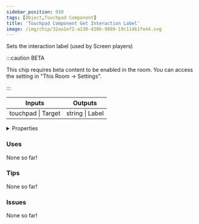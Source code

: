 ```yaml
---
sidebar_position: 930
tags: [Object,Touchpad Component]
title: 'Touchpad Component Get Interaction Label'
image: /img/chip/32aa1ef2-a230-430b-9809-19c114b1fe44.svg
---
```


Sets the interaction label (used by Screen players)

:::caution BETA

This chip requires beta content to be enabled in the room. You can access the setting in "This Room -> Settings".

:::

<IChip uuid="32aa1ef2-a230-430b-9809-19c114b1fe44"/>

<table><thead><tr><th>Inputs</th><th>Outputs</th></tr></thead><tbody><tr><td>touchpad | Target</td><td>string | Label</td></tr></tbody></table>

<details>
  <summary>Properties</summary>
  <div>
    <div>
    <table>
      <tbody>
        <tr>
          <td>Is beta required?</td>
          <td>Yes</td>
        </tr>
        <tr>
          <td>Is chip a trolling risk?</td>
          <td>No</td>
        </tr>
        <tr>
          <td>Is chip a role assignment risk?</td>
          <td>No</td>
        </tr>
        <tr>
          <td>Chip UUID</td>
          <td>32aa1ef2-a230-430b-9809-19c114b1fe44</td>
        </tr>
        <tr>
          <td>Room availability</td>
          <td>Available everywhere</td>
        </tr>
      </tbody>
    </table>
    </div>
  </div>
</details>

### Uses

None so far!

### Tips

None so far!

### Issues

None so far!